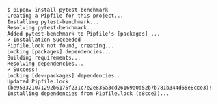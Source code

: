```
$ pipenv install pytest-benchmark
Creating a Pipfile for this project...
Installing pytest-benchmark...
Resolving pytest-benchmark...
Added pytest-benchmark to Pipfile's [packages] ...
✔ Installation Succeeded
Pipfile.lock not found, creating...
Locking [packages] dependencies...
Building requirements...
Resolving dependencies...
✔ Success!
Locking [dev-packages] dependencies...
Updated Pipfile.lock (be953321071292b6175f231c7e2e835a3cd26169a0d52b7b781b344d65e8cce3)!
Installing dependencies from Pipfile.lock (e8cce3)...
```